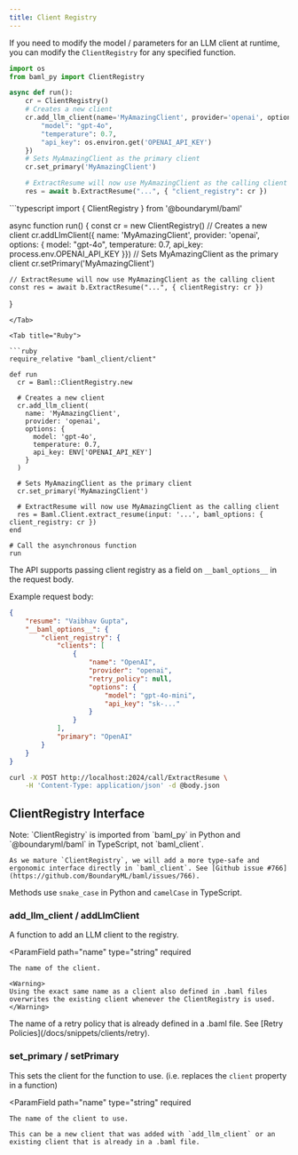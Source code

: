 ```yaml
---
title: Client Registry
---
```


If you need to modify the model / parameters for an LLM client at runtime, you can modify the `ClientRegistry` for any specified function.

<Tabs>

<Tab title="Python">

```python
import os
from baml_py import ClientRegistry

async def run():
    cr = ClientRegistry()
    # Creates a new client
    cr.add_llm_client(name='MyAmazingClient', provider='openai', options={
        "model": "gpt-4o",
        "temperature": 0.7,
        "api_key": os.environ.get('OPENAI_API_KEY')
    })
    # Sets MyAmazingClient as the primary client
    cr.set_primary('MyAmazingClient')

    # ExtractResume will now use MyAmazingClient as the calling client
    res = await b.ExtractResume("...", { "client_registry": cr })
```

</Tab>

<Tab title="TypeScript">
```typescript
import { ClientRegistry } from '@boundaryml/baml'

async function run() {
    const cr = new ClientRegistry()
    // Creates a new client
    cr.addLlmClient({ name: 'MyAmazingClient', provider: 'openai', options: {
        model: "gpt-4o",
        temperature: 0.7,
        api_key: process.env.OPENAI_API_KEY
    }})
    // Sets MyAmazingClient as the primary client
    cr.setPrimary('MyAmazingClient')

    // ExtractResume will now use MyAmazingClient as the calling client
    const res = await b.ExtractResume("...", { clientRegistry: cr })
}
```
</Tab>

<Tab title="Ruby">

```ruby
require_relative "baml_client/client"

def run
  cr = Baml::ClientRegistry.new

  # Creates a new client
  cr.add_llm_client(
    name: 'MyAmazingClient',
    provider: 'openai',
    options: {
      model: 'gpt-4o',
      temperature: 0.7,
      api_key: ENV['OPENAI_API_KEY']
    }
  )

  # Sets MyAmazingClient as the primary client
  cr.set_primary('MyAmazingClient')

  # ExtractResume will now use MyAmazingClient as the calling client
  res = Baml.Client.extract_resume(input: '...', baml_options: { client_registry: cr })
end

# Call the asynchronous function
run
```
</Tab>

<Tab title="OpenAPI">

The API supports passing client registry as a field on `__baml_options__` in the request body.

Example request body:

```json
{
    "resume": "Vaibhav Gupta",
    "__baml_options__": {
        "client_registry": {
            "clients": [
                {
                    "name": "OpenAI",
                    "provider": "openai",
                    "retry_policy": null,
                    "options": {
                        "model": "gpt-4o-mini",
                        "api_key": "sk-..."
                    }
                }
            ],
            "primary": "OpenAI"
        }
    }
}
```

```sh
curl -X POST http://localhost:2024/call/ExtractResume \
    -H 'Content-Type: application/json' -d @body.json
```

</Tab>

</Tabs>

## ClientRegistry Interface

<Tip>
    Note: `ClientRegistry` is imported from `baml_py` in Python and `@boundaryml/baml` in TypeScript, not `baml_client`.

    As we mature `ClientRegistry`, we will add a more type-safe and ergonomic interface directly in `baml_client`. See [Github issue #766](https://github.com/BoundaryML/baml/issues/766).
</Tip>

Methods use `snake_case` in Python and `camelCase` in TypeScript.

### add_llm_client / addLlmClient
A function to add an LLM client to the registry.

<ParamField
    path="name"
    type="string"
    required
>
    The name of the client.

    <Warning>
    Using the exact same name as a client also defined in .baml files overwrites the existing client whenever the ClientRegistry is used.
    </Warning>
</ParamField>

<Markdown src="/snippets/client-constructor.mdx" />

<ParamField path="retry_policy" type="string">
The name of a retry policy that is already defined in a .baml file. See [Retry Policies](/docs/snippets/clients/retry).
</ParamField>

### set_primary / setPrimary
This sets the client for the function to use. (i.e. replaces the `client` property in a function)

<ParamField
    path="name"
    type="string"
    required
>
    The name of the client to use.

    This can be a new client that was added with `add_llm_client` or an existing client that is already in a .baml file.
</ParamField>
